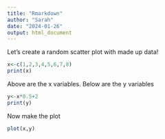 ```yaml
---
title: "Rmarkdown"
author: "Sarah"
date: "2024-01-26"
output: html_document
---
```

Let's create a random scatter plot with made up data!

```r
x<-c(1,2,3,4,5,6,7,8)
print(x)
```

Above are the x variables. Below are the y variables

```R
y<-x*0.5+2
print(y)
```
Now make the plot

```r
plot(x,y)
```


